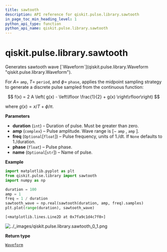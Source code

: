 ```yaml
---
title: sawtooth
description: API reference for qiskit.pulse.library.sawtooth
in_page_toc_min_heading_level: 1
python_api_type: function
python_api_name: qiskit.pulse.library.sawtooth
---
```


<span id="qiskit-pulse-library-sawtooth" />

# qiskit.pulse.library.sawtooth

<Function id="qiskit.pulse.library.sawtooth" isDedicatedPage={true} github="https://github.com/qiskit/qiskit/tree/stable/0.22/qiskit/pulse/library/discrete.py" signature="sawtooth(duration, amp, freq=None, phase=0, name=None)">
  Generates sawtooth wave [`Waveform`](qiskit.pulse.library.Waveform "qiskit.pulse.library.Waveform").

  For $A=$ `amp`, $T=$ `period`, and $\phi=$ `phase`, applies the midpoint sampling strategy to generate a discrete pulse sampled from the continuous function:

$$
f(x) = 2 A \left( g(x) - \left\lfloor \frac{1}{2} + g(x) \right\rfloor\right)
$$

  where $g(x) = x/T + \phi/\pi$.

  **Parameters**

  *   **duration** (`int`) – Duration of pulse. Must be greater than zero.
  *   **amp** (`complex`) – Pulse amplitude. Wave range is $[-$ `amp` $,$ `amp` $]$.
  *   **freq** (`Optional`\[`float`]) – Pulse frequency, units of 1./dt. If `None` defaults to 1./duration.
  *   **phase** (`float`) – Pulse phase.
  *   **name** (`Optional`\[`str`]) – Name of pulse.

  **Example**

  ```python
  import matplotlib.pyplot as plt
  from qiskit.pulse.library import sawtooth
  import numpy as np

  duration = 100
  amp = 1
  freq = 1 / duration
  sawtooth_wave = np.real(sawtooth(duration, amp, freq).samples)
  plt.plot(range(duration), sawtooth_wave)
  ```

  ```
  [<matplotlib.lines.Line2D at 0x7fa9c1d4c7f0>]
  ```

  ![../\_images/qiskit.pulse.library.sawtooth\_0\_1.png](/images/api/qiskit/0.39/qiskit.pulse.library.sawtooth_0_1.png)

  **Return type**

  [`Waveform`](qiskit.pulse.library.Waveform "qiskit.pulse.library.waveform.Waveform")
</Function>

